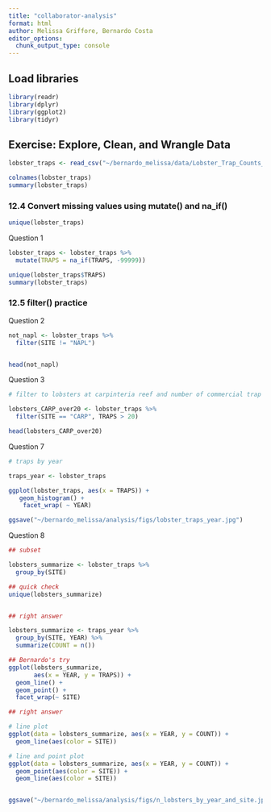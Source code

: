 ```yaml
---
title: "collaborator-analysis"
format: html
author: Melissa Griffore, Bernardo Costa
editor_options: 
  chunk_output_type: console
---
```


## Load libraries

```r
library(readr)
library(dplyr)
library(ggplot2)
library(tidyr)
```

## Exercise: Explore, Clean, and Wrangle Data

```r
lobster_traps <- read_csv("~/bernardo_melissa/data/Lobster_Trap_Counts_All_Years_20210519.csv")
```


```r
colnames(lobster_traps)
summary(lobster_traps)
```

### 12.4 Convert missing values using mutate() and na_if()
```r
unique(lobster_traps)
```


Question 1
```r
lobster_traps <- lobster_traps %>%
  mutate(TRAPS = na_if(TRAPS, -99999))

```

```r
unique(lobster_traps$TRAPS)
summary(lobster_traps)
```


### 12.5 filter() practice

Question 2
```r
not_napl <- lobster_traps %>% 
  filter(SITE != "NAPL")


head(not_napl)
```


Question 3
```r
# filter to lobsters at carpinteria reef and number of commercial trap floats greater than 20

lobsters_CARP_over20 <- lobster_traps %>% 
  filter(SITE == "CARP", TRAPS > 20)

head(lobsters_CARP_over20)
```



Question 7
```r
# traps by year

traps_year <- lobster_traps

ggplot(lobster_traps, aes(x = TRAPS)) + 
   geom_histogram() +
    facet_wrap( ~ YEAR)

ggsave("~/bernardo_melissa/analysis/figs/lobster_traps_year.jpg")
```


Question 8
```r
## subset

lobsters_summarize <- lobster_traps %>% 
  group_by(SITE)

## quick check
unique(lobsters_summarize)


## right answer

lobsters_summarize <- traps_year %>% 
  group_by(SITE, YEAR) %>% 
  summarize(COUNT = n())

```

```r
## Bernardo's try
ggplot(lobsters_summarize,
       aes(x = YEAR, y = TRAPS)) + 
  geom_line() + 
  geom_point() +
  facet_wrap(~ SITE)


```


```r
## right answer

# line plot
ggplot(data = lobsters_summarize, aes(x = YEAR, y = COUNT)) +
  geom_line(aes(color = SITE)) 

# line and point plot
ggplot(data = lobsters_summarize, aes(x = YEAR, y = COUNT)) +
  geom_point(aes(color = SITE)) +
  geom_line(aes(color = SITE)) 


ggsave("~/bernardo_melissa/analysis/figs/n_lobsters_by_year_and_site.jpg")
```


